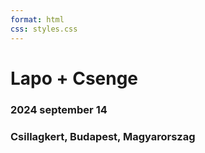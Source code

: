 ```yaml
---
format: html
css: styles.css
---
```


<style>
  body {
  background-image: url("https://raw.githubusercontent.com/Cpetak/esk_honlap/main/images/test_blue1.png");
  background-size: contain;
  background-repeat: no-repeat;
  background-position: center;
}
  
</style>

<p class="bottom-space">
   
</p>

# Lapo + Csenge {.test1}

### 2024 september 14 {.test3}


### Csillagkert, Budapest, Magyarorszag {.test3}



<p class="bottom-space">
   
</p>

